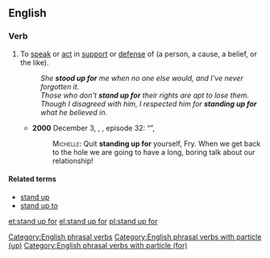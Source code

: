 ==English==

===Verb===
{{en-verb|inf=[[stand up]] [[for]]|stands up for|standing up for|stood up for}}

# {{transitive}} To [[speak]] or [[act]] in [[support]] or [[defense]] of (a person, a cause, a belief, or the like).
#: ''She '''stood up for''' me when no one else would, and I've never forgotten it.''
#: ''Those who don't '''stand up for''' their rights are apt to lose them.''
#: ''Though I disagreed with him, I respected him for '''standing up for''' what he believed in.''
#* '''2000''' December 3, {{w|J. Stewart Burns}}, ''{{w|Futurama}}'', episode 32: “{{w|The Cryonic Woman}}”,
#*: <span style="font-variant:small-caps">Michelle:</span> Quit '''standing up for''' yourself, Fry. When we get back to the hole we are going to have a long, boring talk about our relationship!

====Related terms====
* [[stand up]]
* [[stand up to]]

[[Category:English phrasal verbs]]
[[Category:English phrasal verbs with particle (up)]]
[[Category:English phrasal verbs with particle (for)]]

[[et:stand up for]]
[[el:stand up for]]
[[pl:stand up for]]